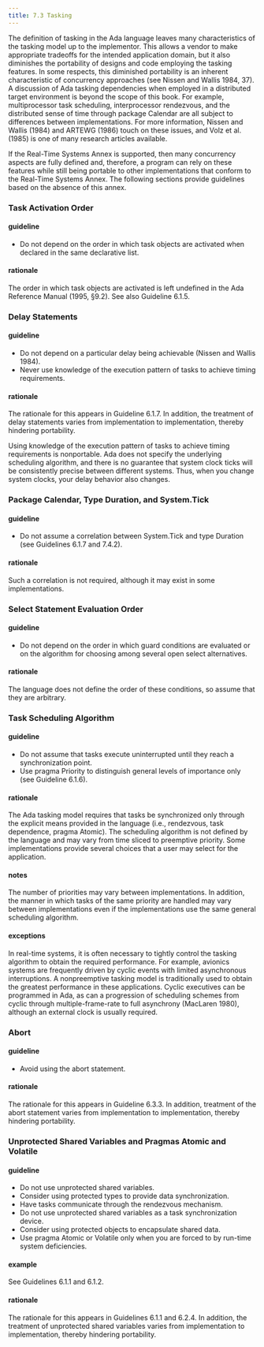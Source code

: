 ```yaml
---
title: 7.3 Tasking
---
```


The definition of tasking in the Ada language leaves many
characteristics of the tasking model up to the implementor. This allows
a vendor to make appropriate tradeoffs for the intended application
domain, but it also diminishes the portability of designs and code
employing the tasking features. In some respects, this diminished
portability is an inherent characteristic of concurrency approaches (see
Nissen and Wallis 1984, 37). A discussion of Ada tasking dependencies
when employed in a distributed target environment is beyond the scope of
this book. For example, multiprocessor task scheduling, interprocessor
rendezvous, and the distributed sense of time through package Calendar
are all subject to differences between implementations. For more
information, Nissen and Wallis (1984) and ARTEWG (1986) touch on these
issues, and Volz et al. (1985) is one of many research articles
available.

If the Real-Time Systems Annex is supported, then many concurrency
aspects are fully defined and, therefore, a program can rely on these
features while still being portable to other implementations that
conform to the Real-Time Systems Annex. The following sections provide
guidelines based on the absence of this annex.

### Task Activation Order

#### guideline

- Do not depend on the order in which task objects are activated when
  declared in the same declarative list.

#### rationale

The order in which task objects are activated is left undefined in the
Ada Reference Manual (1995, §9.2). See also Guideline 6.1.5.

### Delay Statements

#### guideline

- Do not depend on a particular delay being achievable (Nissen and
  Wallis 1984).
- Never use knowledge of the execution pattern of tasks to achieve
  timing requirements.

#### rationale

The rationale for this appears in Guideline 6.1.7. In addition, the
treatment of delay statements varies from implementation to
implementation, thereby hindering portability.

Using knowledge of the execution pattern of tasks to achieve timing
requirements is nonportable. Ada does not specify the underlying
scheduling algorithm, and there is no guarantee that system clock ticks
will be consistently precise between different systems. Thus, when you
change system clocks, your delay behavior also changes.

### Package Calendar, Type Duration, and System.Tick

#### guideline

- Do not assume a correlation between System.Tick and type Duration
  (see Guidelines 6.1.7 and 7.4.2).

#### rationale

Such a correlation is not required, although it may exist in some
implementations.

### Select Statement Evaluation Order

#### guideline

- Do not depend on the order in which guard conditions are evaluated
  or on the algorithm for choosing among several open select
  alternatives.

#### rationale

The language does not define the order of these conditions, so assume
that they are arbitrary.

### Task Scheduling Algorithm

#### guideline

- Do not assume that tasks execute uninterrupted until they reach a
  synchronization point.
- Use pragma Priority to distinguish general levels of importance only
  (see Guideline 6.1.6).

#### rationale

The Ada tasking model requires that tasks be synchronized only through
the explicit means provided in the language (i.e., rendezvous, task
dependence, pragma Atomic). The scheduling algorithm is not defined by
the language and may vary from time sliced to preemptive priority. Some
implementations provide several choices that a user may select for the
application.

#### notes

The number of priorities may vary between implementations. In addition,
the manner in which tasks of the same priority are handled may vary
between implementations even if the implementations use the same general
scheduling algorithm.

#### exceptions

In real-time systems, it is often necessary to tightly control the
tasking algorithm to obtain the required performance. For example,
avionics systems are frequently driven by cyclic events with limited
asynchronous interruptions. A nonpreemptive tasking model is
traditionally used to obtain the greatest performance in these
applications. Cyclic executives can be programmed in Ada, as can a
progression of scheduling schemes from cyclic through
multiple-frame-rate to full asynchrony (MacLaren 1980), although an
external clock is usually required.

### Abort

#### guideline

- Avoid using the abort statement.

#### rationale

The rationale for this appears in Guideline 6.3.3. In addition,
treatment of the abort statement varies from implementation to
implementation, thereby hindering portability.

### Unprotected Shared Variables and Pragmas Atomic and Volatile

#### guideline

- Do not use unprotected shared variables.
- Consider using protected types to provide data synchronization.
- Have tasks communicate through the rendezvous mechanism.
- Do not use unprotected shared variables as a task synchronization
  device.
- Consider using protected objects to encapsulate shared data.
- Use pragma Atomic or Volatile only when you are forced to by
  run-time system deficiencies.

#### example

See Guidelines 6.1.1 and 6.1.2.

#### rationale

The rationale for this appears in Guidelines 6.1.1 and 6.2.4. In
addition, the treatment of unprotected shared variables varies from
implementation to implementation, thereby hindering portability.
